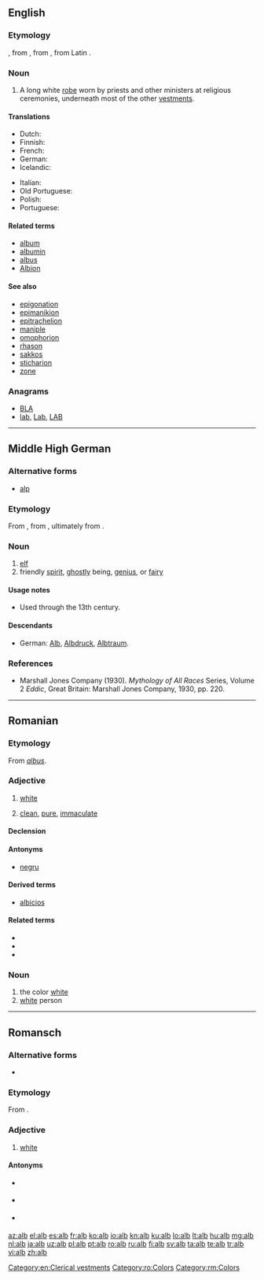 {{also|Alb|ALB|Alb.|Appendix:ISO 639-e language codes}}
==English==
{{wikipedia}}

===Etymology===
{{etyl|enm|en}} {{term|albe|lang=enm}}, from {{etyl|ang|en}}, from {{etyl|ML.|en}} {{term|alba|lang=la}}, from Latin {{term|albus||white|lang=la}}.

===Noun===
{{en-noun}}

# A long white [[robe]] worn by priests and other ministers at religious ceremonies, underneath most of the other [[vestments]].

====Translations====
{{trans-top|a long white robe worn by priests and other ministers}}
* Dutch: {{t|nl|albe}}
* Finnish: {{t+|fi|alba}}
* French: {{t+|fr|aube|f}}
* German: {{t+|de|Albe|f}}
* Icelandic: {{t|is|alba|f}}
{{trans-mid}}
* Italian: {{t|it|camice|m}}
* Old Portuguese: {{t|roa-ptg|alva}}
* Polish: {{t+|pl|alba|f}}
* Portuguese: {{t+|pt|alva|f}}
{{trans-bottom}}

====Related terms====
* [[album]]
* [[albumin]]
* [[albus]]
* [[Albion]]

====See also====
* [[epigonation]]
* [[epimanikion]]
* [[epitrachelion]]
* [[maniple]]
* [[omophorion]]
* [[rhason]]
* [[sakkos]]
* [[sticharion]]
* [[zone]]

===Anagrams===
* [[BLA#English|BLA]]
* [[lab#English|lab]], [[Lab#English|Lab]], [[LAB#English|LAB]]

[[Category:en:Clerical vestments]]

----

==Middle High German==

===Alternative forms===
* [[alp]]

===Etymology===
From {{etyl|goh|gmh}} {{term|alp|lang=goh}}, from {{etyl|gem-pro|gmh}} {{term/t|gem-pro|*albiz}}, ultimately from {{etyl|ine-pro|gmh}} {{term/t|ine-pro|*albʰós}}.

===Noun===
{{head|gmh|noun|plural|elbe|or|elber|g=m}}

# [[elf]]
# friendly [[spirit]], [[ghostly]] being, [[genius]], or [[fairy]]

====Usage notes====
* Used through the 13th century.

====Descendants====
* German: [[Alb#German|Alb]], [[Albdruck#German|Albdruck]], [[Albtraum#German|Albtraum]].

===References===
* Marshall Jones Company (1930). ''Mythology of All Races'' Series, Volume 2 ''Eddic'', Great Britain: Marshall Jones Company, 1930, pp. 220.

----

==Romanian==

===Etymology===
From {{etyl|la|ro}} ''[[albus]]''.

===Adjective===
{{ro-adj|4}}

# [[white]]
# {{context|figuratively|lang=ro}} [[clean]], [[pure]], [[immaculate]]

====Declension====
{{ro-adj-4|alb}}

====Antonyms====
* [[negru]]

====Derived terms====
* [[albicios]]

====Related terms====
* {{l|ro|albi}}
* {{l|ro|albeață}}
* {{l|ro|albastru}}

===Noun===
{{ro-noun|m|albi}}

# the color [[white]]
# [[white]] person

[[Category:ro:Colors]]

----

==Romansch==

===Alternative forms===
* {{qualifier|Rumantsch Grischun|Sursilvan|Sutsilvan|Surmiran|Puter}} {{l|rm|alv}}

===Etymology===
From {{etyl|la|rm}} {{term|albus|lang=rm}}.

===Adjective===
{{rm-adj}}

# {{context|Vallader|lang=rm}} [[white]]

====Antonyms====
* {{qualifier|Rumantsch Grischun|Puter|Vallader}} {{l|rm|nair}}
* {{qualifier|Sursilvan|Sutsilvan}} {{l|rm|ner}}
* {{qualifier|Surmiran}} {{l|rm|neir}}

[[Category:rm:Colors]]

[[az:alb]]
[[el:alb]]
[[es:alb]]
[[fr:alb]]
[[ko:alb]]
[[io:alb]]
[[kn:alb]]
[[ku:alb]]
[[lo:alb]]
[[lt:alb]]
[[hu:alb]]
[[mg:alb]]
[[nl:alb]]
[[ja:alb]]
[[uz:alb]]
[[pl:alb]]
[[pt:alb]]
[[ro:alb]]
[[ru:alb]]
[[fi:alb]]
[[sv:alb]]
[[ta:alb]]
[[te:alb]]
[[tr:alb]]
[[vi:alb]]
[[zh:alb]]